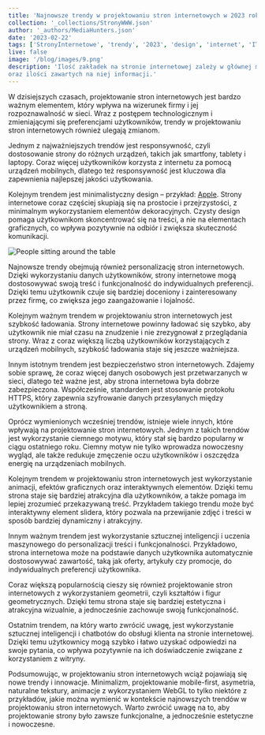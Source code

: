 ```yaml
---
title: 'Najnowsze trendy w projektowaniu stron internetowych w 2023 roku'
collection: '_collections/StronyWWW.json'
author: '_authors/MediaHunters.json'
date: '2023-02-22'
tags: ['StronyInternetowe', 'trendy', '2023', 'design', 'internet', 'IT']
live: false
image: '/blog/images/9.png'
description: 'Ilość zakładek na stronie internetowej zależy w głównej mierze od tematyki strony
oraz ilości zawartych na niej informacji.'
---
```


W dzisiejszych czasach, projektowanie stron internetowych jest bardzo ważnym elementem, który wpływa na wizerunek firmy i jej rozpoznawalność w sieci. Wraz z postępem technologicznym i zmieniającymi się preferencjami użytkowników, trendy w projektowaniu stron internetowych również ulegają zmianom.

Jednym z najważniejszych trendów jest responsywność, czyli dostosowanie strony do różnych urządzeń, takich jak smartfony, tablety i laptopy. Coraz więcej użytkowników korzysta z internetu za pomocą urządzeń mobilnych, dlatego też responsywność jest kluczowa dla zapewnienia najlepszej jakości użytkowania.

Kolejnym trendem jest minimalistyczny design – przykład: [Apple](https://www.apple.com/). Strony internetowe coraz częściej skupiają się na prostocie i przejrzystości, z minimalnym wykorzystaniem elementów dekoracyjnych. Czysty design pomaga użytkownikom skoncentrować się na treści, a nie na elementach graficznych, co wpływa pozytywnie na odbiór i zwiększa skuteczność komunikacji.

![People sitting around the table](../blog/images/10.png)

Najnowsze trendy obejmują również personalizację stron internetowych. Dzięki wykorzystaniu danych użytkowników, strony internetowe mogą dostosowywać swoją treść i funkcjonalność do indywidualnych preferencji. Dzięki temu użytkownik czuje się bardziej doceniony i zainteresowany przez firmę, co zwiększa jego zaangażowanie i lojalność.

Kolejnym ważnym trendem w projektowaniu stron internetowych jest szybkość ładowania. Strony internetowe powinny ładować się szybko, aby użytkownik nie miał czasu na znudzenie i nie zrezygnował z przeglądania strony. Wraz z coraz większą liczbą użytkowników korzystających z urządzeń mobilnych, szybkość ładowania staje się jeszcze ważniejsza.

Innym istotnym trendem jest bezpieczeństwo stron internetowych. Zdajemy sobie sprawę, że coraz więcej danych osobowych jest przetwarzanych w sieci, dlatego też ważne jest, aby strona internetowa była dobrze zabezpieczona. Współcześnie, standardem jest stosowanie protokołu HTTPS, który zapewnia szyfrowanie danych przesyłanych między użytkownikiem a stroną.

Oprócz wymienionych wcześniej trendów, istnieje wiele innych, które wpływają na projektowanie stron internetowych. Jednym z takich trendów jest wykorzystanie ciemnego motywu, który stał się bardzo popularny w ciągu ostatniego roku. Ciemny motyw nie tylko wprowadza nowoczesny wygląd, ale także redukuje zmęczenie oczu użytkowników i oszczędza energię na urządzeniach mobilnych.

Kolejnym trendem w projektowaniu stron internetowych jest wykorzystanie animacji, efektów graficznych oraz interaktywnych elementów. Dzięki temu strona staje się bardziej atrakcyjna dla użytkowników, a także pomaga im lepiej zrozumieć przekazywaną treść. Przykładem takiego trendu może być interaktywny element slidera, który pozwala na przewijanie zdjęć i treści w sposób bardziej dynamiczny i atrakcyjny.

Innym ważnym trendem jest wykorzystanie sztucznej inteligencji i uczenia maszynowego do personalizacji treści i funkcjonalności. Przykładowo, strona internetowa może na podstawie danych użytkownika automatycznie dostosowywać zawartość, taką jak oferty, artykuły czy promocje, do indywidualnych preferencji użytkownika.

Coraz większą popularnością cieszy się również projektowanie stron internetowych z wykorzystaniem geometrii, czyli kształtów i figur geometrycznych. Dzięki temu strona staje się bardziej estetyczna i atrakcyjna wizualnie, a jednocześnie zachowuje swoją funkcjonalność.

Ostatnim trendem, na który warto zwrócić uwagę, jest wykorzystanie sztucznej inteligencji i chatbotów do obsługi klienta na stronie internetowej. Dzięki temu użytkownicy mogą szybko i łatwo uzyskać odpowiedzi na swoje pytania, co wpływa pozytywnie na ich doświadczenie związane z korzystaniem z witryny.

Podsumowując, w projektowaniu stron internetowych wciąż pojawiają się nowe trendy i innowacje. Minimalizm, projektowanie mobile-first, asymetria, naturalne tekstury, animacje z wykorzystaniem WebGL to tylko niektóre z przykładów, jakie można wymienić w kontekście najnowszych trendów w projektowaniu stron internetowych. Warto zwrócić uwagę na to, aby projektowanie strony było zawsze funkcjonalne, a jednocześnie estetyczne i nowoczesne.

